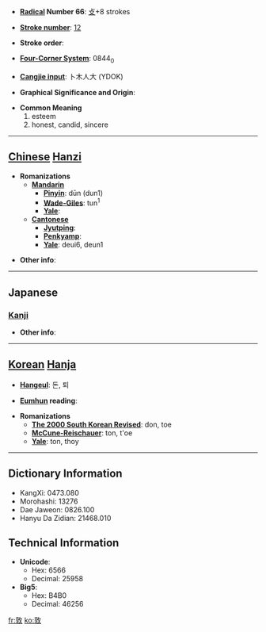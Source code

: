 * '''[[Wiktionary:Chinese radical index| Radical]] Number 66''': [[Wiktionary:Chinese radical index 攴|攴]]+8 strokes

* '''[[Wiktionary:Chinese total strokes index|Stroke number]]''': [[Wiktionary:Chinese total strokes index 12|12]]

* '''Stroke order''': 

* '''[[Wiktionary:Chinese four corner index|Four-Corner System]]''': 0844<sub>0</sub>

* '''[[Wiktionary:Chinese Cangjie index|Cangjie input]]''': 卜木人大 (YDOK)

* '''Graphical Significance and Origin''': 

* '''Common Meaning'''
*#esteem
*# honest, candid, sincere


----

== [[Chinese]] [[Hanzi]] ==

* '''Romanizations'''
** '''[[Mandarin]]'''
*** '''[[Pinyin]]''': dūn (dun1)
*** '''[[Wade-Giles]]''': tun<sup>1</sup>
*** '''[[Yale]]''': 
** '''[[Cantonese]]'''
*** '''[[Jyutping]]''':
*** '''[[Penkyamp]]''': 
*** '''[[Yale]]''': deui6, deun1

* '''Other info''': 

----

==Japanese==
===[[Kanji]]===
{{kanji|on readings=[[とん]] (ton), [[だん]] (dan), [[ちょう]] (chō)
|kun readings=[[あつい]] (atsui)
}}

* '''Other info''':  

----

== [[Korean]] [[Hanja]] ==

* '''[[Hangeul]]''': 돈, 퇴

* '''[[Eumhun]] reading''': 

* '''Romanizations'''
** '''[[The 2000 South Korean Revised Romanization|The 2000 South Korean Revised]]''': don, toe
** '''[[McCune-Reischauer]]''': ton, t'oe
** '''[[Yale]]''': ton, thoy

----

== Dictionary Information ==

* KangXi: 0473.080
* Morohashi: 13276
* Dae Jaweon: 0826.100
* Hanyu Da Zidian: 21468.010

== Technical Information ==

* '''Unicode''':
** Hex: 6566
** Decimal: 25958
* '''Big5''':
** Hex: B4B0
** Decimal: 46256

[[fr:敦]]
[[ko:敦]]